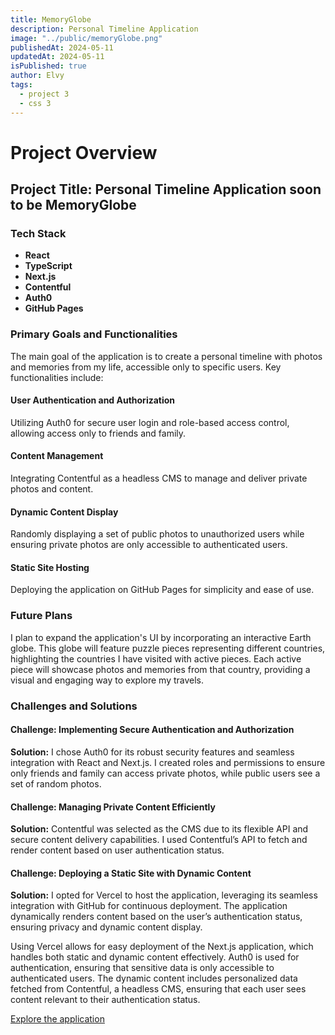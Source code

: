 ```yaml
---
title: MemoryGlobe
description: Personal Timeline Application
image: "../public/memoryGlobe.png"
publishedAt: 2024-05-11
updatedAt: 2024-05-11
isPublished: true
author: Elvy
tags:
  - project 3
  - css 3
---
```


# Project Overview

## Project Title: Personal Timeline Application soon to be MemoryGlobe

### Tech Stack

- **React**
- **TypeScript**
- **Next.js**
- **Contentful**
- **Auth0**
- **GitHub Pages**

### Primary Goals and Functionalities

The main goal of the application is to create a personal timeline with photos and memories from my life, accessible only to specific users. Key functionalities include:

#### User Authentication and Authorization

Utilizing Auth0 for secure user login and role-based access control, allowing access only to friends and family.

#### Content Management

Integrating Contentful as a headless CMS to manage and deliver private photos and content.

#### Dynamic Content Display

Randomly displaying a set of public photos to unauthorized users while ensuring private photos are only accessible to authenticated users.

#### Static Site Hosting

Deploying the application on GitHub Pages for simplicity and ease of use.

### Future Plans

I plan to expand the application's UI by incorporating an interactive Earth globe. This globe will feature puzzle pieces representing different countries, highlighting the countries I have visited with active pieces. Each active piece will showcase photos and memories from that country, providing a visual and engaging way to explore my travels.

### Challenges and Solutions

#### Challenge: Implementing Secure Authentication and Authorization

**Solution:** I chose Auth0 for its robust security features and seamless integration with React and Next.js. I created roles and permissions to ensure only friends and family can access private photos, while public users see a set of random photos.

#### Challenge: Managing Private Content Efficiently

**Solution:** Contentful was selected as the CMS due to its flexible API and secure content delivery capabilities. I used Contentful’s API to fetch and render content based on user authentication status.

#### Challenge: Deploying a Static Site with Dynamic Content

**Solution:** I opted for Vercel to host the application, leveraging its seamless integration with GitHub for continuous deployment. The application dynamically renders content based on the user’s authentication status, ensuring privacy and dynamic content display.

Using Vercel allows for easy deployment of the Next.js application, which handles both static and dynamic content effectively. Auth0 is used for authentication, ensuring that sensitive data is only accessible to authenticated users. The dynamic content includes personalized data fetched from Contentful, a headless CMS, ensuring that each user sees content relevant to their authentication status.

[Explore the application](https://verbose-memory.vercel.app)
